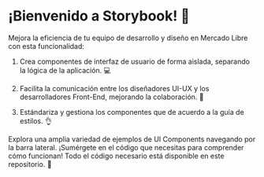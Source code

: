
<Meta title="Introduction" />

# ¡Bienvenido a Storybook! 👋

Mejora la eficiencia de tu equipo de desarrollo y diseño en Mercado Libre con esta funcionalidad:

1. Crea componentes de interfaz de usuario de forma aislada, separando la lógica de la aplicación. 💻

2. Facilita la comunicación entre los diseñadores UI-UX y los desarrolladores Front-End, mejorando la colaboración. 🤝

3. Estándariza y gestiona los componentes que de acuerdo a la guía de estilos. 👌

Explora una amplia variedad de ejemplos de UI Components navegando por la barra lateral. ¡Sumérgete en el código que necesitas para comprender cómo funcionan! Todo el código necesario está disponible en este repositorio. 📂

